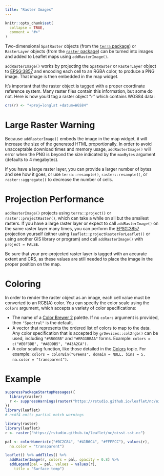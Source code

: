 ```yaml
---
title: "Raster Images"
---
```


```r
knitr::opts_chunk$set(
  collapse = TRUE,
  comment = "#>"
)
```

Two-dimensional `SpatRaster` objects (from the [`terra` package](https://CRAN.R-project.org/package=terra)) or `RasterLayer` objects (from the [`raster` package](https://CRAN.R-project.org/package=raster)) can be turned into images and added to Leaflet maps using `addRasterImage()`.

`addRasterImage()` works by projecting the `SpatRaster` or `RasterLayer` object to [EPSG:3857](https://spatialreference.org/ref/epsg/3857/) and encoding each cell to an RGBA color, to produce a PNG image. That image is then embedded in the map widget.

It's important that the raster object is tagged with a proper coordinate reference system. Many raster files contain this information, but some do not. Here is how you'd tag a raster object "`r`" which contains WGS84 data:

```r
crs(r) <- "+proj=longlat +datum=WGS84"
```

# Large Raster Warning

Because `addRasterImage()` embeds the image in the map widget, it will increase the size of the generated HTML proportionally. In order to avoid unacceptable download times and memory usage, `addRasterImage()` will error when the PNG is beyond the size indicated by the `maxBytes` argument (defaults to 4 megabytes).

If you have a large raster layer, you can provide a larger number of bytes and see how it goes, or use `terra::resample()`, `raster::resample()`, or `raster::aggregate()` to decrease the number of cells.

# Projection Performance

`addRasterImage()` projects using `terra::project()` or `raster::projectRaster()`, which can take a while on all but the smallest rasters. If you have a large raster layer or expect to call `addRasterImage()` on the same raster layer many times, you can perform the [EPSG:3857](https://spatialreference.org/ref/epsg/3857/) projection yourself (either using `leaflet::projectRasterForLeaflet()` or using another GIS library or program) and call `addRasterImage()` with `project = FALSE`.

Be sure that your pre-projected raster layer is tagged with an accurate extent and CRS, as these values are still needed to place the image in the proper position on the map.

# Coloring

In order to render the raster object as an image, each cell value must be converted to an RGB(A) color. You can specify the color scale using the `colors` argument, which accepts a variety of color specifications:

* The name of a [Color Brewer 2](https://colorbrewer2.org/) palette. If no `colors` argument is provided, then `"Spectral"` is the default.
* A vector that represents the ordered list of colors to map to the data. Any color specification that is accepted by `grDevices::col2rgb()` can be used, including `"#RRGGBB"` and `"#RRGGBBAA"` forms. Example: `colors = c("#E0F3DB", "#A8DDB5", "#43A2CA")`.
* A color scaling function, like those detailed in the [Colors](https://rstudio.github.io/leaflet/articles/colors.html) topic. For example: `colors = colorBin("Greens", domain = NULL, bins = 5, na.color = "transparent")`.

# Example

```r
suppressPackageStartupMessages({
  library(raster)
  r <- suppressWarnings(raster("https://rstudio.github.io/leaflet/nc/oisst-sst.nc"))
})
library(leaflet)
# ncdf4 emits partial match warnings
```

```r
library(raster)
library(leaflet)
r <- raster("https://rstudio.github.io/leaflet/nc/oisst-sst.nc")
```

```r
pal <- colorNumeric(c("#0C2C84", "#41B6C4", "#FFFFCC"), values(r),
  na.color = "transparent")

leaflet() %>% addTiles() %>%
  addRasterImage(r, colors = pal, opacity = 0.8) %>%
  addLegend(pal = pal, values = values(r),
    title = "Surface temp")
```
